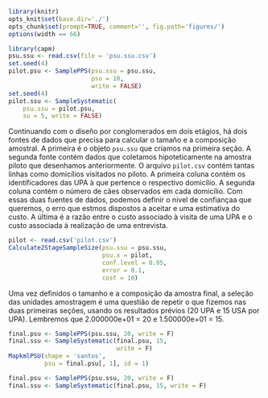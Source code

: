 ```r
library(knitr)
opts_knit$set(base.dir='./')
opts_chunk$set(prompt=TRUE, comment='', fig.path='figures/')
options(width == 66)
```

```r
library(capm)
psu.ssu <- read.csv(file = 'psu.ssu.csv')
set.seed(4)
pilot.psu <- SamplePPS(psu.ssu = psu.ssu,
                       psu = 10,
                       write = FALSE)
set.seed(4)
pilot.ssu <- SampleSystematic(
    psu.ssu = pilot.psu,
    su = 5, write = FALSE)
```

Continuando com o diseño por conglomerados em dois etágios, há dois fontes de dados que precisa para calcular o tamaño e a composição amostral. A primeira é o objeto `psu.ssu` que criamos na primeira seção. A segunda fonte contém dados que coletamos hipoteticamente na amostra piloto que desenhamos anteriormente. O arquivo `pilot.csv` contém tantas linhas como domicílios visitados no piloto. A primeira coluna contém os identificadores das UPA à que pertence o respectivo domicílio. A segunda coluna contém o número de cães observados em cada domicílio. Com essas duas fuentes de dados, podemos definir o nivel de confiançaa que queremos, o erro que estmos dispostos a aceitar e uma estimativa do custo. A última é a razão entre o custo associado à visita de uma UPA e o custo associada à realização de uma entrevista.  

```r
pilot <- read.csv('pilot.csv')
Calculate2StageSampleSize(psu.ssu = psu.ssu, 
                          psu.x = pilot,
                          conf.level = 0.95,
                          error = 0.1,
                          cost = 10)
```

Uma vez definidos o tamanho e a composição da amostra final, a seleção das unidades amostragem é uma questião de repetir o que fizemos nas duas primeiras seções, usando os resultados prévios (20 UPA e 15 USA por UPA). Lembremos que 2.000000e+01 = 20 e 1.500000e+01 = 15.

```r
final.psu <- SamplePPS(psu.ssu, 20, write = F)
final.ssu <- SampleSystematic(final.psu, 15,
                              write = F)
MapkmlPSU(shape = 'santos',
          psu = final.psu[, 1], id = 1)
```

```r
final.psu <- SamplePPS(psu.ssu, 20, write = F)
final.ssu <- SampleSystematic(final.psu, 15, write = F)
```

